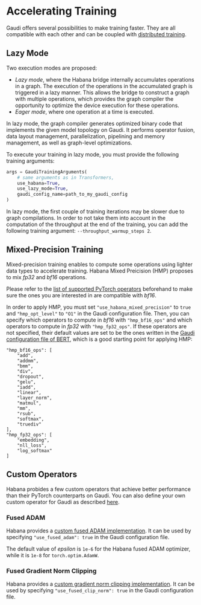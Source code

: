 <!---
Copyright 2022 The HuggingFace Team. All rights reserved.

Licensed under the Apache License, Version 2.0 (the "License");
you may not use this file except in compliance with the License.
You may obtain a copy of the License at

    http://www.apache.org/licenses/LICENSE-2.0

Unless required by applicable law or agreed to in writing, software
distributed under the License is distributed on an "AS IS" BASIS,
WITHOUT WARRANTIES OR CONDITIONS OF ANY KIND, either express or implied.
See the License for the specific language governing permissions and
limitations under the License.
-->

# Accelerating Training

Gaudi offers several possibilities to make training faster.
They are all compatible with each other and can be coupled with [distributed training](distributed).


## Lazy Mode

Two execution modes are proposed:
- *Lazy mode*, where the Habana bridge internally accumulates operations in a graph. The execution of the operations in the accumulated graph is triggered in a lazy manner. This allows the bridge to construct a graph with multiple operations, which provides the graph compiler the opportunity to optimize the device execution for these operations.
- *Eager mode*, where one operation at a time is executed.

In lazy mode, the graph compiler generates optimized binary code that implements the given model topology on Gaudi. It performs operator fusion, data layout management, parallelization, pipelining and memory management, as well as graph-level optimizations.

To execute your training in lazy mode, you must provide the following training arguments:
```python
args = GaudiTrainingArguments(
    # same arguments as in Transformers,
    use_habana=True,
    use_lazy_mode=True,
    gaudi_config_name=path_to_my_gaudi_config
)
```

<Tip>

In lazy mode, the first couple of training iterations may be slower due to graph compilations.
In order to not take them into account in the computation of the throughput at the end of the training, you can add the following training argument: `--throughput_warmup_steps 2`.

</Tip>


## Mixed-Precision Training

Mixed-precision training enables to compute some operations using lighter data types to accelerate training.
Habana Mixed Preicision (HMP) proposes to mix *fp32* and *bf16* operations.

<Tip warning={true}>

Please refer to the [list of supported PyTorch operators](https://docs.habana.ai/en/latest/PyTorch/Pytorch_Operators/Pytorch_Operators.html) beforehand to make sure the ones you are interested in are compatible with *bf16*.

</Tip>

In order to apply HMP, you must set `"use_habana_mixed_precision"` to `true` and `"hmp_opt_level"` to `"O1"` in the Gaudi configuration file.
Then, you can specify which operators to compute in *bf16* with `"hmp_bf16_ops"` and which operators to compute in *fp32* with `"hmp_fp32_ops"`.
If these operators are not specified, their default values are set to be the ones written in the [Gaudi configuration file of BERT](https://huggingface.co/Habana/bert-large-uncased-whole-word-masking/blob/main/gaudi_config.json), which is a good starting point for applying HMP:
```
"hmp_bf16_ops": [
    "add",
    "addmm",
    "bmm",
    "div",
    "dropout",
    "gelu",
    "iadd",
    "linear",
    "layer_norm",
    "matmul",
    "mm",
    "rsub",
    "softmax",
    "truediv"
],
"hmp_fp32_ops": [
    "embedding",
    "nll_loss",
    "log_softmax"
]
```


## Custom Operators

Habana probides a few custom operators that achieve better performance than their PyTorch counterparts on Gaudi.
You can also define your own custom operator for Gaudi as described [here](https://docs.habana.ai/en/latest/PyTorch/PyTorch_CustomOp_API/page_index.html).


### Fused ADAM

Habana provides a [custom fused ADAM implementation](https://docs.habana.ai/en/latest/PyTorch/Model_Optimization_PyTorch/Custom_Ops_PyTorch.html#custom-optimizers).
It can be used by specifying `"use_fused_adam": true` in the Gaudi configuration file.

<Tip warning={true}>

The default value of *epsilon* is `1e-6` for the Habana fused ADAM optimizer, while it is `1e-8` for `torch.optim.AdamW`.

</Tip>


### Fused Gradient Norm Clipping

Habana provides a [custom gradient norm clipping implementation](https://docs.habana.ai/en/latest/PyTorch/Model_Optimization_PyTorch/Custom_Ops_PyTorch.html#other-custom-ops).
It can be used by specifying `"use_fused_clip_norm": true` in the Gaudi configuration file.

